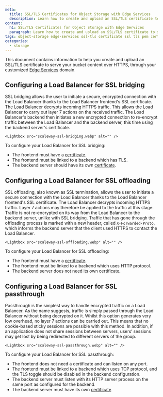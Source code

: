 ```yaml
---
meta:
  title: SSL/TLS Certificates for Object Storage with Edge Services
  description: Learn how to create and upload an SSL/TLS certificate to serve your bucket content over HTTPS through your customized Edge Services domain, and troubleshoot any potential problems.
content:
  h1: SSL/TLS Certificates for Object Storage with Edge Services
  paragraph: Learn how to create and upload an SSL/TLS certificate to serve your bucket content over HTTPS through your customized Edge Services domain, and troubleshoot any potential problems.
tags: object-storage edge-services ssl-tls certificate ssl tls pem certificate-authority root-certificate
categories: 
  - storage
---
```


This document contains information to help you create and upload an SSL/TLS certificate to serve your bucket content over HTTPS, through your customized [Edge Services](/storage/object/how-to/get-started-edge-services) domain.

## Configuring a Load Balancer for SSL bridging

SSL bridging allows the user to initiate a secure, encrypted connection with the Load Balancer thanks to the Load Balancer frontend's SSL certificate. The Load Balancer decrypts incoming HTTPS traffic. This allows the Load Balancer to carry out layer 7 actions on the received traffic. The Load Balancer's backend then initiates a new encrypted connection to re-encrypt traffic between the Load Balancer and the backend server, this time using the backend server's certificate. 

    <Lightbox src="scaleway-ssl-bridging.webp" alt="" />

To configure your Load Balancer for SSL bridging:

- The frontend must have a [certificate](/network/load-balancer/how-to/add-certificate).
- The frontend must be linked to a backend which has TLS.
- The backend server should have its own [certificate](/network/load-balancer/concepts/#certificate).

## Configuring a Load Balancer for SSL offloading

SSL offloading, also known as SSL termination, allows the user to initiate a secure connection with the Load Balancer thanks to the Load Balancer frontend's SSL certificate. The Load Balancer decrypts incoming HTTPS traffic. Layer 7 actions may therefore be applied to the traffic at this stage. Traffic is not re-encrypted on its way from the Load Balancer to the backend server, unlike with SSL bridging. Traffic that has gone through the offloading process is marked with a new header, called `X-Forwarded-Proto`, which informs the backend server that the client used HTTPS to contact the Load Balancer.

    <Lightbox src="scaleway-ssl-offloading.webp" alt="" />

To configure your Load Balancer for SSL offloading:

- The frontend must have a [certificate](/network/load-balancer/how-to/add-certificate).
- The frontend must be linked to a backend which uses HTTP protocol.
- The backend server does not need its own certificate.

## Configuring a Load Balancer for SSL passthrough

Passthrough is the simplest way to handle encrypted traffic on a Load Balancer. As the name suggests, traffic is simply passed through the Load Balancer without being decrypted on it. Whilst this option generates very low overhead, no layer 7 actions can be carried out. This means that no cookie-based sticky sessions are possible with this method. In addition, if an application does not share sessions between servers, users’ sessions may get lost by being redirected to different servers of the group. 

    <Lightbox src="scaleway-ssl-passthrough.webp" alt="" />

To configure your Load Balancer for SSL passthrough:

- The frontend does not need a certificate and can listen on any port.
- The frontend must be linked to a backend which uses TCP protocol, and the TLS toggle should be disabled in the backend configuration.
- The backend server must listen with its HTTP server process on the same port as configured for the backend.
- The backend server must have its own [certificate](/network/load-balancer/concepts/#certificate).

